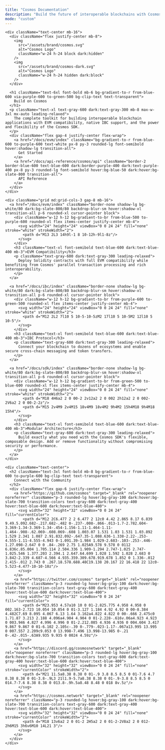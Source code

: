 ```yaml
---
title: "Cosmos Documentation"
description: "Build the future of interoperable blockchains with Cosmos"
mode: "custom"
---
```


<div className="min-h-screen bg-gradient-to-br from-slate-50 to-slate-100 dark:from-slate-900 dark:to-slate-800 py-16 px-4">
  <div className="max-w-6xl mx-auto">
    
    <div className="text-center mb-16">
      <div className="flex justify-center mb-8">
        <img 
          src="/assets/brand/cosmos.svg" 
          alt="Cosmos Logo" 
          className="w-24 h-24 block dark:hidden"
        />
        <img 
          src="/assets/brand/cosmos-dark.svg" 
          alt="Cosmos Logo" 
          className="w-24 h-24 hidden dark:block"
        />
      </div>
      
      <h1 className="text-6xl font-bold mb-6 bg-gradient-to-r from-blue-600 via-purple-600 to-green-500 bg-clip-text text-transparent">
        Build on Cosmos
      </h1>
      <p className="text-xl text-gray-600 dark:text-gray-300 mb-8 max-w-3xl mx-auto leading-relaxed">
        The complete toolkit for building interoperable blockchain applications with EVM compatibility, native IBC support, and the power and flexibility of the Cosmos SDK.
      </p>
      <div className="flex gap-4 justify-center flex-wrap">
        <a href="/docs/evm/index" className="bg-gradient-to-r from-blue-600 to-purple-600 text-white px-8 py-3 rounded-lg font-semibold hover:shadow-lg transition-all">
          Get Started
        </a>
        <a href="/docs/api-reference/cosmos/api" className="border-2 border-blue-600 text-blue-600 dark:border-purple-400 dark:text-purple-400 px-8 py-3 rounded-lg font-semibold hover:bg-blue-50 dark:hover:bg-slate-800 transition-all">
          API Reference
        </a>
      </div>
    </div>

    <div className="grid md:grid-cols-3 gap-8 mb-16">
      <a href="/docs/evm/index" className="border-none shadow-lg bg-white/80 dark:bg-slate-800/80 backdrop-blur-sm hover:shadow-xl transition-all p-6 rounded-xl cursor-pointer block">
        <div className="w-12 h-12 bg-gradient-to-br from-blue-500 to-purple-600 rounded-xl flex items-center justify-center mb-4">
          <svg width="24" height="24" viewBox="0 0 24 24" fill="none" stroke="white" strokeWidth="2">
            <path d="M13 2L3 14h9l-1 8 10-12h-9l1-8z"/>
          </svg>
        </div>
        <h3 className="text-xl font-semibold text-blue-600 dark:text-blue-400 mb-3">EVM Compatibility</h3>
        <p className="text-gray-600 dark:text-gray-300 leading-relaxed">
          Deploy Solidity contracts with full EVM compatibility while benefiting from Cosmos' parallel transaction processing and rich interoperability.
        </p>
      </a>

      <a href="/docs/ibc/index" className="border-none shadow-lg bg-white/80 dark:bg-slate-800/80 backdrop-blur-sm hover:shadow-xl transition-all p-6 rounded-xl cursor-pointer block">
        <div className="w-12 h-12 bg-gradient-to-br from-purple-600 to-green-500 rounded-xl flex items-center justify-center mb-4">
          <svg width="24" height="24" viewBox="0 0 24 24" fill="none" stroke="white" strokeWidth="2">
            <path d="M12 2L2 7l10 5 10-5-10-5zM2 17l10 5 10-5M2 12l10 5 10-5"/>
          </svg>
        </div>
        <h3 className="text-xl font-semibold text-blue-600 dark:text-blue-400 mb-3">IBC Protocol</h3>
        <p className="text-gray-600 dark:text-gray-300 leading-relaxed">
          Connect your blockchain to dozens of ecosystems and enable secure cross-chain messaging and token transfers.
        </p>
      </a>

      <a href="/docs/sdk/index" className="border-none shadow-lg bg-white/80 dark:bg-slate-800/80 backdrop-blur-sm hover:shadow-xl transition-all p-6 rounded-xl cursor-pointer block">
        <div className="w-12 h-12 bg-gradient-to-br from-green-500 to-blue-600 rounded-xl flex items-center justify-center mb-4">
          <svg width="24" height="24" viewBox="0 0 24 24" fill="none" stroke="white" strokeWidth="2">
            <path d="M18 4H6a2 2 0 00-2 2v12a2 2 0 002 2h12a2 2 0 002-2V6a2 2 0 00-2-2z"/>
            <path d="M15 2v4M9 2v4M15 18v4M9 18v4M2 9h4M2 15h4M18 9h4M18 15h4"/>
          </svg>
        </div>
        <h3 className="text-xl font-semibold text-blue-600 dark:text-blue-400 mb-3">Modular Architecture</h3>
        <p className="text-gray-600 dark:text-gray-300 leading-relaxed">
          Build exactly what you need with the Cosmos SDK's flexible, composable design. Add or remove functionality without compromising security or performance.
        </p>
      </a>
    </div>

    <div className="text-center">
      <h2 className="text-3xl font-bold mb-8 bg-gradient-to-r from-blue-600 to-purple-600 bg-clip-text text-transparent">
        Connect with the Community
      </h2>
      <div className="flex gap-6 justify-center flex-wrap">
        <a href="https://github.com/cosmos" target="_blank" rel="noopener noreferrer" className="p-3 rounded-lg hover:bg-gray-100 dark:hover:bg-slate-700 transition-colors text-gray-600 dark:text-gray-400 hover:text-blue-600 dark:hover:text-blue-400">
          <svg width="32" height="32" viewBox="0 0 24 24" fill="currentColor">
            <path d="M12 2C6.477 2 2 6.477 2 12c0 4.42 2.865 8.17 6.839 9.49.5.092.682-.217.682-.482 0-.237-.008-.866-.013-1.7-2.782.604-3.369-1.34-3.369-1.34-.454-1.156-1.11-1.464-1.11-1.464-.908-.62.069-.608.069-.608 1.003.07 1.531 1.03 1.531 1.03.892 1.529 2.341 1.087 2.91.832.092-.647.35-1.088.636-1.338-2.22-.253-4.555-1.11-4.555-4.943 0-1.091.39-1.984 1.029-2.683-.103-.253-.446-1.27.098-2.647 0 0 .84-.269 2.75 1.025A9.578 9.578 0 0112 6.836c.85.004 1.705.114 2.504.336 1.909-1.294 2.747-1.025 2.747-1.025.546 1.377.203 2.394.1 2.647.64.699 1.028 1.592 1.028 2.683 0 3.842-2.339 4.687-4.566 4.935.359.309.678.919.678 1.852 0 1.336-.012 2.415-.012 2.743 0 .267.18.578.688.48C19.138 20.167 22 16.418 22 12c0-5.523-4.477-10-10-10z"/>
          </svg>
        </a>
        <a href="https://twitter.com/cosmos" target="_blank" rel="noopener noreferrer" className="p-3 rounded-lg hover:bg-gray-100 dark:hover:bg-slate-700 transition-colors text-gray-600 dark:text-gray-400 hover:text-blue-600 dark:hover:text-blue-400">
          <svg width="32" height="32" viewBox="0 0 24 24" fill="currentColor">
            <path d="M23.953 4.57a10 10 0 01-2.825.775 4.958 4.958 0 002.163-2.723 10.054 10.054 0 01-3.127 1.184 4.92 4.92 0 00-8.384 4.482C7.69 8.095 4.067 6.13 1.64 3.162a4.822 4.822 0 00-.666 2.475c0 1.71.87 3.213 2.188 4.096a4.904 4.904 0 01-2.228-.616v.06a4.923 4.923 0 003.946 4.827 4.996 4.996 0 01-2.212.085 4.936 4.936 0 004.604 3.417 9.867 9.867 0 01-6.102 2.105c-.39 0-.779-.023-1.17-.067a13.995 13.995 0 007.557 2.209c9.053 0 13.998-7.496 13.998-13.985 0-.21 0-.42-.015-.63A9.935 9.935 0 0024 4.59z"/>
          </svg>
        </a>
        <a href="https://discord.gg/cosmosnetwork" target="_blank" rel="noopener noreferrer" className="p-3 rounded-lg hover:bg-gray-100 dark:hover:bg-slate-700 transition-colors text-gray-600 dark:text-gray-400 hover:text-blue-600 dark:hover:text-blue-400">
          <svg width="32" height="32" viewBox="0 0 24 24" fill="none" stroke="currentColor" strokeWidth="2">
            <path d="M21 11.5a8.38 8.38 0 01-.9 3.8 8.5 8.5 0 01-7.6 4.7 8.38 8.38 0 01-3.8-.9L3 21l1.9-5.7a8.38 8.38 0 01-.9-3.8 8.5 8.5 0 014.7-7.6 8.38 8.38 0 013.8-.9h.5a8.48 8.48 0 018 8v.5z"/>
          </svg>
        </a>
        <a href="https://cosmos.network" target="_blank" rel="noopener noreferrer" className="p-3 rounded-lg hover:bg-gray-100 dark:hover:bg-slate-700 transition-colors text-gray-600 dark:text-gray-400 hover:text-blue-600 dark:hover:text-blue-400">
          <svg width="32" height="32" viewBox="0 0 24 24" fill="none" stroke="currentColor" strokeWidth="2">
            <path d="M18 13v6a2 2 0 01-2 2H5a2 2 0 01-2-2V8a2 2 0 012-2h6M15 3h6v6M10 14L21 3"/>
          </svg>
        </a>
      </div>
    </div>
  </div>
</div>
